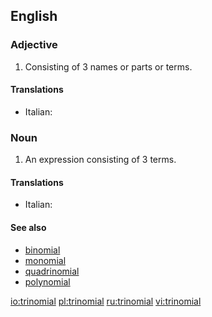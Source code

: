 ==English==

===Adjective===
{{en-adj|-}}

# Consisting of 3 names or parts or terms.

====Translations====
{{top}}
* Italian: {{t-|it|trinomiale|m}}
{{mid}}
{{bottom}}

===Noun===
{{en-noun}}

# {{algebra}} An expression consisting of 3 terms.

====Translations====
{{trans-top|a single term}}
{{trans-mid}}
*Italian: {{t-|it|trinomio|m}}
{{trans-bottom}}

====See also====
*[[binomial]]
*[[monomial]]
*[[quadrinomial]]
*[[polynomial]]

[[io:trinomial]]
[[pl:trinomial]]
[[ru:trinomial]]
[[vi:trinomial]]